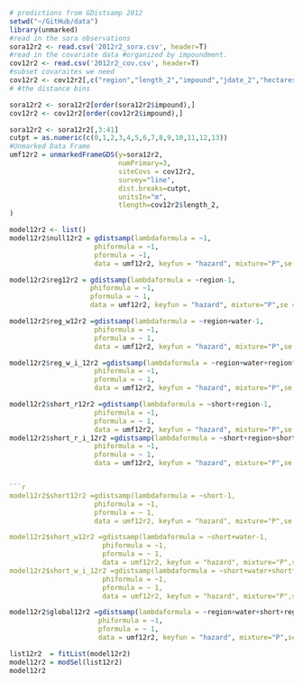 ```r
# predictions from GDistsamp 2012
setwd("~/GitHub/data")
library(unmarked)
#read in the sora observations
sora12r2 <- read.csv('2012r2_sora.csv', header=T)
#read in the covariate data #organized by impoundment.
cov12r2 <- read.csv('2012r2_cov.csv', header=T)
#subset covaraites we need
cov12r2 <- cov12r2[,c("region","length_2","impound","jdate_2","hectares","area", "int","short","water")]
# #the distance bins

sora12r2 <- sora12r2[order(sora12r2$impound),]
cov12r2 <- cov12r2[order(cov12r2$impound),]

sora12r2 <- sora12r2[,3:41]
cutpt = as.numeric(c(0,1,2,3,4,5,6,7,8,9,10,11,12,13)) 
#Unmarked Data Frame
umf12r2 = unmarkedFrameGDS(y=sora12r2, 
                           numPrimary=3,
                           siteCovs = cov12r2,
                           survey="line", 
                           dist.breaks=cutpt,  
                           unitsIn="m", 
                           tlength=cov12r2$length_2,
)
```

```r

model12r2 <- list()
model12r2$null12r2 = gdistsamp(lambdaformula = ~1, 
                     phiformula = ~1, 
                     pformula = ~1,
                     data = umf12r2, keyfun = "hazard", mixture="P",se = T, output="abund")

model12r2$reg12r2 = gdistsamp(lambdaformula = ~region-1, 
                    phiformula = ~1, 
                    pformula = ~ 1,
                    data = umf12r2, keyfun = "hazard", mixture="P",se = T, output="abund")
```
```r


model12r2$reg_w12r2 =gdistsamp(lambdaformula = ~region+water-1, 
                     phiformula = ~1, 
                     pformula = ~ 1,
                     data = umf12r2, keyfun = "hazard", mixture="P",se = T, output="abund")

model12r2$reg_w_i_12r2 =gdistsamp(lambdaformula = ~region+water+region*water-1, 
                     phiformula = ~1, 
                     pformula = ~ 1,
                     data = umf12r2, keyfun = "hazard", mixture="P",se = T, output="abund")
```
```r
model12r2$short_r12r2 =gdistsamp(lambdaformula = ~short+region-1, 
                     phiformula = ~1, 
                     pformula = ~ 1,
                     data = umf12r2, keyfun = "hazard", mixture="P",se = T, output="abund")
model12r2$short_r_i_12r2 =gdistsamp(lambdaformula = ~short+region+short*region-1, 
                     phiformula = ~1, 
                     pformula = ~ 1,
                     data = umf12r2, keyfun = "hazard", mixture="P",se = T, output="abund")


```r
model12r2$short12r2 =gdistsamp(lambdaformula = ~short-1, 
                     phiformula = ~1, 
                     pformula = ~ 1,
                     data = umf12r2, keyfun = "hazard", mixture="P",se = T, output="abund")

model12r2$short_w12r2 =gdistsamp(lambdaformula = ~short+water-1, 
                       phiformula = ~1, 
                       pformula = ~ 1,
                       data = umf12r2, keyfun = "hazard", mixture="P",se = T, output="abund")
model12r2$short_w_i_12r2 =gdistsamp(lambdaformula = ~short+water+short*water-1, 
                       phiformula = ~1, 
                       pformula = ~ 1,
                       data = umf12r2, keyfun = "hazard", mixture="P",se = T, output="abund")
```
```r
model12r2$global12r2 =gdistsamp(lambdaformula = ~region+water+short+region*water+water*short+region*short+region*water*short-1, 
                      phiformula = ~1, 
                      pformula = ~ 1,
                      data = umf12r2, keyfun = "hazard", mixture="P",se = T, output="abund")

```

```r

list12r2  = fitList(model12r2)
model12r2 = modSel(list12r2)
model12r2
```